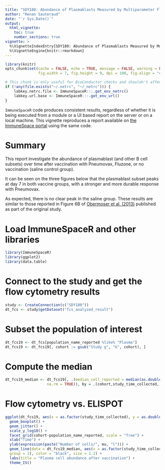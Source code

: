 ```yaml
---
title: "SDY180: Abundance of Plasmablasts Measured by Multiparameter Flow Cytometry"
author: "Renan Sauteraud"
date: "`r Sys.Date()`"
output:
  html_vignette:
    toc: true
    number_sections: true
vignette: >
  %\VignetteIndexEntry{SDY180: Abundance of Plasmablasts Measured by Multiparameter Flow Cytometry}
  %\VignetteEngine{knitr::rmarkdown}
---
```


```r
library(knitr)
opts_chunk$set(cache = FALSE, echo = TRUE, message = FALSE, warning = FALSE,
               fig.width = 7, fig.height = 9, dpi = 100, fig.align = "center")
```

```r
# This chunk is only useful for BioConductor checks and shouldn't affect any other setup
if (!any(file.exists("~/.netrc", "~/_netrc"))) {
    labkey.netrc.file <- ImmuneSpaceR:::.get_env_netrc()
    labkey.url.base <- ImmuneSpaceR:::.get_env_url()
}
```



`ImmuneSpaceR` code produces consistent results, regardless of whether it is being executed from a module or a UI based report on the server or on a local machine. This vignette reproduces a report available on <a href="https://datatools.immunespace.org/reports/Studies/SDY180/runReport.view?reportId=module %3ASDY180%2Freports%2Fschemas%2Fstudy%2Fdemographics%2Fplasmablast_abundance.Rmd">the ImmuneSpace portal</a> using the same code.



# Summary

This report investigate the abundance of plasmablast (and other B cell subsets) over time after vaccination with Pneumovax, Fluzone, or no vaccination (saline control group). 

It can be seen on the three figures below that the plasmablast subset peaks at day 7 in both vaccine groups, with a stronger and more durable response with Pneumovax. 

As expected, there is no clear peak in the saline group. These results are similar to those reported in Figure 6B of <a href="http://www.ncbi.nlm.nih.gov/pmc/articles/PMC3681204/" target="_BLANK">Obermoser et al. (2013)</a> published as part of the original study.



# Load ImmuneSpaceR and other libraries

```r
library(ImmuneSpaceR)
library(ggplot2)
library(data.table)
```



# Connect to the study and get the flow cytometry results

```r
study <- CreateConnection(c("SDY180"))
dt_fcs <- study$getDataset("fcs_analyzed_result")
```



# Subset the population of interest

```r
dt_fcs19 <- dt_fcs[population_name_reported %like% "Plasma"]
dt_fcs19 <- dt_fcs19[, cohort := gsub("Study g", "G", cohort), ]
```



# Compute the median

```r
dt_fcs19_median <- dt_fcs19[, .(median_cell_reported = median(as.double(population_cell_number) + 1,
                   na.rm = TRUE)), by = .(cohort,study_time_collected, population_name_reported)]
```



# Flow cytometry vs. ELISPOT

```r
ggplot(dt_fcs19, aes(x = as.factor(study_time_collected), y = as.double(population_cell_number) + 1)) +
  geom_boxplot() + 
  geom_jitter() + 
  scale_y_log10() + 
  facet_grid(cohort~population_name_reported, scale = "free") + 
  xlab("Time") + 
  ylab(expression(paste("Number of cells/", mu, "l"))) + 
  geom_line(data = dt_fcs19_median, aes(x = as.factor(study_time_collected), y = as.double(median_cell_reported),
  group = 1), color = "black", size = 1.2) + 
  labs(title = "Plasma cell abundance after vaccination") + 
  theme_IS()
```

